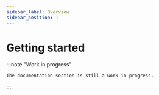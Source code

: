 ```yaml
---
sidebar_label: Overview
sidebar_position: 1
---
```


# Getting started

:::note "Work in progress"

    The documentation section is still a work in progress.

:::
